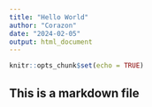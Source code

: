 ```yaml
---
title: "Hello World"
author: "Corazon"
date: "2024-02-05"
output: html_document
---
```


```r
knitr::opts_chunk$set(echo = TRUE)
```

## This is a markdown file

